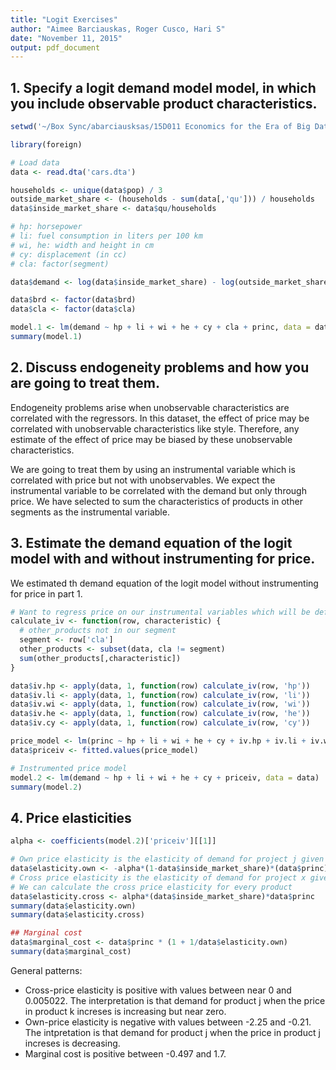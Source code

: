```yaml
---
title: "Logit Exercises"
author: "Aimee Barciauskas, Roger Cusco, Hari S"
date: "November 11, 2015"
output: pdf_document
---
```


## 1.  Specify a logit demand model model, in which you include observable product characteristics.

```r
setwd('~/Box Sync/abarciausksas/15D011 Economics for the Era of Big Data/Christian Michel/PS3/')

library(foreign)

# Load data
data <- read.dta('cars.dta')

households <- unique(data$pop) / 3
outside_market_share <- (households - sum(data[,'qu'])) / households
data$inside_market_share <- data$qu/households

# hp: horsepower
# li: fuel consumption in liters per 100 km
# wi, he: width and height in cm
# cy: displacement (in cc)
# cla: factor(segment)

data$demand <- log(data$inside_market_share) - log(outside_market_share)

data$brd <- factor(data$brd)
data$cla <- factor(data$cla)

model.1 <- lm(demand ~ hp + li + wi + he + cy + cla + princ, data = data)
summary(model.1)
```

## 2. Discuss endogeneity problems and how you are going to treat them.

Endogeneity problems arise when unobservable characteristics are correlated with the regressors. In this dataset, the effect of price may be correlated with unobservable characteristics like style. Therefore, any estimate of the effect of price may be biased by these unobservable characteristics.

We are going to treat them by using an instrumental variable which is correlated with price but not with unobservables. We expect the instrumental variable to be correlated with the demand but only through price. We have selected to sum the characteristics of products in other segments as the instrumental variable.

## 3. Estimate the demand equation of the logit model with and without instrumenting for price.

We estimated th demand equation of the logit model without instrumenting for price in part 1.

```r
# Want to regress price on our instrumental variables which will be defined as the sum of the characteristics for cars in different segments
calculate_iv <- function(row, characteristic) {
  # other_products not in our segment
  segment <- row['cla']
  other_products <- subset(data, cla != segment)
  sum(other_products[,characteristic])
}

data$iv.hp <- apply(data, 1, function(row) calculate_iv(row, 'hp'))
data$iv.li <- apply(data, 1, function(row) calculate_iv(row, 'li'))
data$iv.wi <- apply(data, 1, function(row) calculate_iv(row, 'wi'))
data$iv.he <- apply(data, 1, function(row) calculate_iv(row, 'he'))
data$iv.cy <- apply(data, 1, function(row) calculate_iv(row, 'cy'))

price_model <- lm(princ ~ hp + li + wi + he + cy + iv.hp + iv.li + iv.wi + iv.he + iv.cy, data = data)
data$priceiv <- fitted.values(price_model)

# Instrumented price model
model.2 <- lm(demand ~ hp + li + wi + he + cy + priceiv, data = data)
summary(model.2)
```

## 4. Price elasticities

```r
alpha <- coefficients(model.2)['priceiv'][[1]]

# Own price elasticity is the elasticity of demand for project j given a change in price j
data$elasticity.own <- -alpha*(1-data$inside_market_share)*(data$princ)
# Cross price elasticity is the elasticity of demand for project x given a change in price j
# We can calculate the cross price elasticity for every product
data$elasticity.cross <- alpha*(data$inside_market_share)*data$princ
summary(data$elasticity.own)
summary(data$elasticity.cross)
```


```r
## Marginal cost
data$marginal_cost <- data$princ * (1 + 1/data$elasticity.own)
summary(data$marginal_cost)
```

General patterns:

* Cross-price elasticity is positive with values between near 0 and 0.005022. The interpretation is that demand for product j when the price in product k increses is increasing but near zero.
* Own-price elasticity is negative with values between -2.25 and -0.21. The intpretation is that demand for product j when the price in product j increses is decreasing.
* Marginal cost is positive between -0.497 and 1.7.

